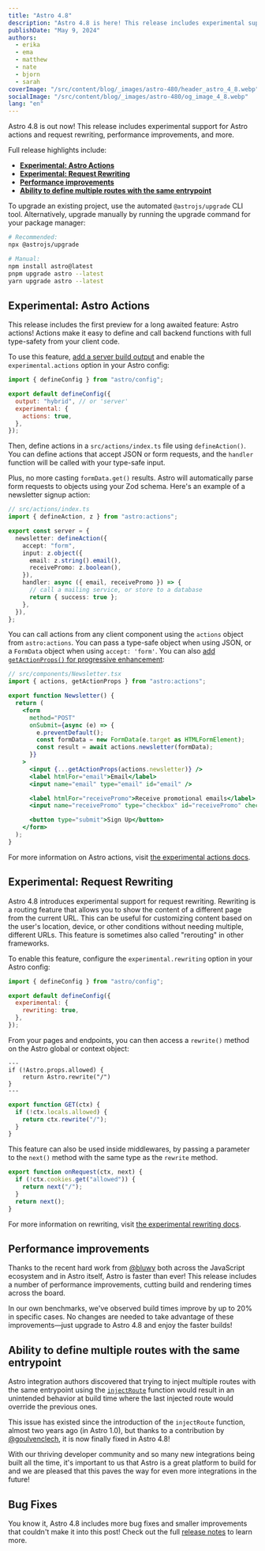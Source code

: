 ```yaml
---
title: "Astro 4.8"
description: "Astro 4.8 is here! This release includes experimental support for Astro actions and request rewriting, performance improvements, and more."
publishDate: "May 9, 2024"
authors:
  - erika
  - ema
  - matthew
  - nate
  - bjorn
  - sarah
coverImage: "/src/content/blog/_images/astro-480/header_astro_4_8.webp"
socialImage: "/src/content/blog/_images/astro-480/og_image_4_8.webp"
lang: "en"
---
```



<BlogSummary>
  Astro 4.8 is out now! This release includes experimental support for Astro
  actions and request rewriting, performance improvements, and more.
</BlogSummary>

Full release highlights include:

- [**Experimental: Astro Actions**](#experimental-astro-actions)
- [**Experimental: Request Rewriting**](#experimental-request-rewriting)
- [**Performance improvements**](#performance-improvements)
- [**Ability to define multiple routes with the same entrypoint**](#ability-to-define-multiple-routes-with-the-same-entrypoint)

To upgrade an existing project, use the automated `@astrojs/upgrade` CLI tool. Alternatively, upgrade manually by running the upgrade command for your package manager:

```sh
# Recommended:
npx @astrojs/upgrade

# Manual:
npm install astro@latest
pnpm upgrade astro --latest
yarn upgrade astro --latest
```

## Experimental: Astro Actions

This release includes the first preview for a long awaited feature: Astro actions! Actions make it easy to define and call backend functions with full type-safety from your client code.

To use this feature, [add a server build output](https://docs.astro.build/en/basics/rendering-modes/#on-demand-rendered) and enable the `experimental.actions` option in your Astro config:

```js
import { defineConfig } from "astro/config";

export default defineConfig({
  output: "hybrid", // or 'server'
  experimental: {
    actions: true,
  },
});
```

Then, define actions in a `src/actions/index.ts` file using `defineAction()`. You can define actions that accept JSON or form requests, and the `handler` function will be called with your type-safe input.

Plus, no more casting `formData.get()` results. Astro will automatically parse form requests to objects using your Zod schema. Here's an example of a newsletter signup action:

```ts
// src/actions/index.ts
import { defineAction, z } from "astro:actions";

export const server = {
  newsletter: defineAction({
    accept: "form",
    input: z.object({
      email: z.string().email(),
      receivePromo: z.boolean(),
    }),
    handler: async ({ email, receivePromo }) => {
      // call a mailing service, or store to a database
      return { success: true };
    },
  }),
};
```

You can call actions from any client component using the `actions` object from `astro:actions`. You can pass a type-safe object when using JSON, or a `FormData` object when using `accept: 'form'`. You can also [add `getActionProps()` for progressive enhancement](https://github.com/withastro/roadmap/blob/actions/proposals/0046-actions.md#add-progressive-enhancement-with-fallbacks):

```jsx
// src/components/Newsletter.tsx
import { actions, getActionProps } from "astro:actions";

export function Newsletter() {
  return (
    <form
      method="POST"
      onSubmit={async (e) => {
        e.preventDefault();
        const formData = new FormData(e.target as HTMLFormElement);
        const result = await actions.newsletter(formData);
      }}
    >
      <input {...getActionProps(actions.newsletter)} />
      <label htmlFor="email">Email</label>
      <input name="email" type="email" id="email" />

      <label htmlFor="receivePromo">Receive promotional emails</label>
      <input name="receivePromo" type="checkbox" id="receivePromo" checked />

      <button type="submit">Sign Up</button>
    </form>
  );
}
```

For more information on Astro actions, visit [the experimental actions docs](https://docs.astro.build/en/reference/configuration-reference/#experimentalactions).

## Experimental: Request Rewriting

Astro 4.8 introduces experimental support for request rewriting. Rewriting is a routing feature that allows you to show the content of a different page from the current URL. This can be useful for customizing content based on the user's location, device, or other conditions without needing multiple, different URLs. This feature is sometimes also called "rerouting" in other frameworks.

To enable this feature, configure the `experimental.rewriting` option in your Astro config:

```js
import { defineConfig } from "astro/config";

export default defineConfig({
  experimental: {
    rewriting: true,
  },
});
```

From your pages and endpoints, you can then access a `rewrite()` method on the Astro global or context object:

```astro
---
if (!Astro.props.allowed) {
	return Astro.rewrite("/")
}
---
```

```ts
export function GET(ctx) {
  if (!ctx.locals.allowed) {
    return ctx.rewrite("/");
  }
}
```

This feature can also be used inside middlewares, by passing a parameter to the `next()` method with the same type as the `rewrite` method.

```ts
export function onRequest(ctx, next) {
  if (!ctx.cookies.get("allowed")) {
    return next("/");
  }
  return next();
}
```

For more information on rewriting, visit [the experimental rewriting docs](https://docs.astro.build/en/reference/configuration-reference/#experimentalrewriting).

## Performance improvements

Thanks to the recent hard work from [@bluwy](https://github.com/bluwy) both across the JavaScript ecosystem and in Astro itself, Astro is faster than ever! This release includes a number of performance improvements, cutting build and rendering times across the board.

In our own benchmarks, we've observed build times improve by up to 20% in specific cases. No changes are needed to take advantage of these improvements—just upgrade to Astro 4.8 and enjoy the faster builds!

## Ability to define multiple routes with the same entrypoint

Astro integration authors discovered that trying to inject multiple routes with the same entrypoint using the [`injectRoute`](https://docs.astro.build/en/reference/integrations-reference/#injectroute-option) function would result in an unintended behavior at build time where the last injected route would override the previous ones.

This issue has existed since the introduction of the `injectRoute` function, almost two years ago (in Astro 1.0), but thanks to a contribution by [@goulvenclech](https://github.com/goulvenclech), it is now finally fixed in Astro 4.8!

With our thriving developer community and so many new integrations being built all the time, it's important to us that Astro is a great platform to build for and we are pleased that this paves the way for even more integrations in the future!

## Bug Fixes

You know it, Astro 4.8 includes more bug fixes and smaller improvements that couldn't make it into this post! Check out the full [release notes](https://github.com/withastro/astro/blob/refs/heads/main/packages/astro/CHANGELOG.md#480) to learn more.
